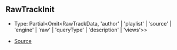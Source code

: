 ## RawTrackInit

- Type: Partial\<Omit\<RawTrackData, 'author' \| 'playlist' \| 'source' \| 'engine' \| 'raw' \| 'queryType' \| 'description' \| 'views'>>

- [Source](https://github.com/Androz2091/discord-player/blob/97a849a/packages/discord-player/src/Structures/VoiceReceiverNode.ts#L16)
